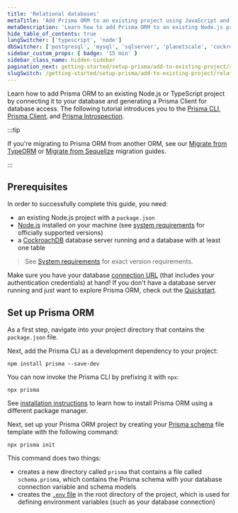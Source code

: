 ```yaml
---
title: 'Relational databases'
metaTitle: 'Add Prisma ORM to an existing project using JavaScript and CockroachDB (15 min)'
metaDescription: 'Learn how to add Prisma ORM to an existing Node.js project by connecting it to your CockroachDB database and generating a Prisma Client for database access.'
hide_table_of_contents: true
langSwitcher: ['typescript', 'node']
dbSwitcher: ['postgresql', 'mysql', 'sqlserver', 'planetscale', 'cockroachdb', 'prismaPostgres']
sidebar_custom_props: { badge: '15 min' }
sidebar_class_name: hidden-sidebar
pagination_next: getting-started/setup-prisma/add-to-existing-project/relational-databases/connect-your-database-node-cockroachdb
slugSwitch: /getting-started/setup-prisma/add-to-existing-project/relational-databases-
---
```




Learn how to add Prisma ORM to an existing Node.js or TypeScript project by connecting it to your database and generating a Prisma Client for database access. The following tutorial introduces you to the [Prisma CLI](/orm/tools/prisma-cli), [Prisma Client](/orm/prisma-client), and [Prisma Introspection](/orm/prisma-schema/introspection).



:::tip

If you're migrating to Prisma ORM from another ORM, see our [Migrate from TypeORM](/orm/more/migrating-to-prisma/migrate-from-typeorm) or [Migrate from Sequelize](/orm/more/migrating-to-prisma/migrate-from-sequelize) migration guides.

:::

## Prerequisites

In order to successfully complete this guide, you need:

- an existing Node.js project with a `package.json`
- [Node.js](https://nodejs.org/en/) installed on your machine (see [system requirements](/orm/reference/system-requirements) for officially supported versions)
- a [CockroachDB](https://www.cockroachlabs.com) database server running and a database with at least one table

> See [System requirements](/orm/reference/system-requirements) for exact version requirements.

Make sure you have your database [connection URL](/orm/reference/connection-urls) (that includes your authentication credentials) at hand! If you don't have a database server running and just want to explore Prisma ORM, check out the [Quickstart](/getting-started/quickstart-sqlite).

## Set up Prisma ORM

As a first step, navigate into your project directory that contains the `package.json` file.

Next, add the Prisma CLI as a development dependency to your project:

```terminal copy
npm install prisma --save-dev
```

You can now invoke the Prisma CLI by prefixing it with `npx`:

```terminal
npx prisma
```

<Admonition>

See [installation instructions](/orm/tools/prisma-cli#installation) to learn how to install Prisma ORM using a different package manager.

</Admonition>

Next, set up your Prisma ORM project by creating your [Prisma schema](/orm/prisma-schema) file template with the following command:

```terminal copy
npx prisma init
```

This command does two things:

- creates a new directory called `prisma` that contains a file called `schema.prisma`, which contains the Prisma schema with your database connection variable and schema models
- creates the [`.env` file](/orm/more/development-environment/environment-variables/env-files) in the root directory of the project, which is used for defining environment variables (such as your database connection)


